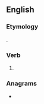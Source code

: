 ==English==

===Etymology===
{{suffix|en|praise|est|nocat=1}}.

===Verb===
{{head|en|verb form}}

# {{en-archaic second-person singular of|praise|lang=en}}

===Anagrams===
* {{anagrams|en|a=aeiprsst|Prestias|airsteps|aspirest|pastries|piasters|piastres|piratess|raspiest|tapisers|traipses}}